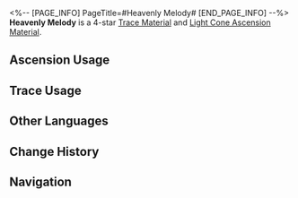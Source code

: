 <%-- [PAGE_INFO]
PageTitle=#Heavenly Melody#
[END_PAGE_INFO] --%>
{{Item Infobox
|id          = 110233
|image       = Item Heavenly Melody.png{{subst:void|<!--$UPLOAD:<<SpriteOutput/ItemFigures/110233.png>-<Item Heavenly Melody.png>-<Item Icons>>-->}}
|type        = Trace Material
|type2       = Light Cone Ascension Material
|invCategory = Upgrade Materials
|rarity      = 4
|effect      = 
|description = Symphonic movements from the cosmos. Used to level up Traces significantly for {{Color|h|Harmony}} characters.
|source1     = [[Calyx: The Reverie (Dreamscape)]]
|source2     = [[Omni-Synthesizer]] &mdash; Material Synthesis
|source3     = [[Omni-Synthesizer]] &mdash; Material Exchange
}}
{{Description|A piece of music scattered from order. It quietly echoes from beyond the heavens, drowned out by profound silence, like a lone star twinkling in a river of stars.<br /><br />''"No one feels it until it is forgotten by all ♬..."''}}
'''Heavenly Melody''' is a 4-star [[Trace Material]] and [[Light Cone Ascension Material]].

==Ascension Usage==
{{Ascension Usage}}

==Trace Usage==
{{Trace Usage}}

==Other Languages==
{{Other Languages
|en   = Heavenly Melody
|zhs  = 天外乐章
|zht  = 天外樂章
|ja   = 天外の楽章
|ko   = 천외의 악장
|es   = Movimiento celestial
|fr   = Mélodie céleste
|ru   = Небесная мелодия
|th   = Heavenly Melody
|vi   = Chương Nhạc Ngoài Bầu Trời
|de   = Himmlische Melodie
|id   = Heavenly Melody
|pt   = Melodia Celestial
}}

==Change History==
{{Change History|2.0}}

==Navigation==
{{Upgrade Material Navbox}}